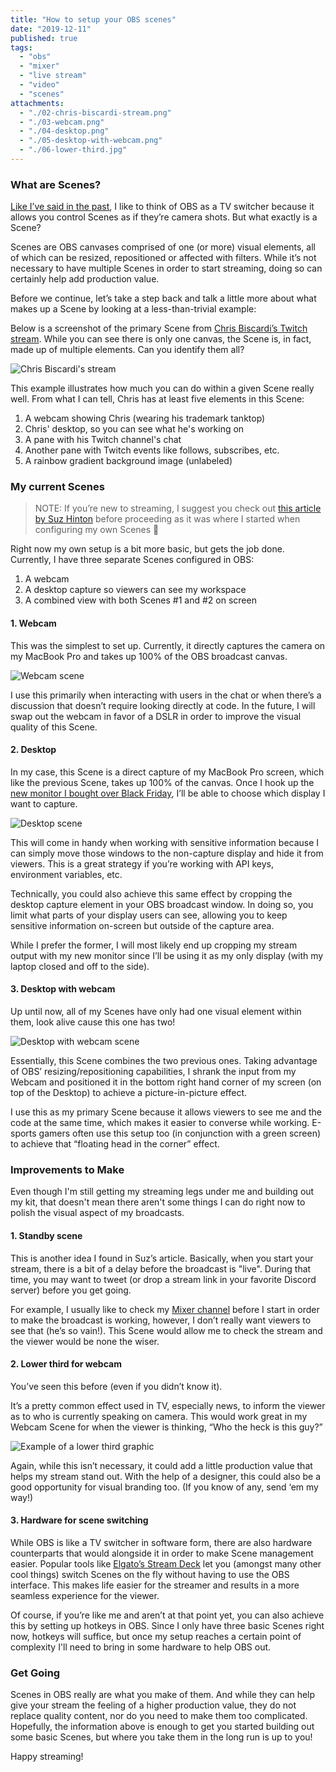 ```yaml
---
title: "How to setup your OBS scenes"
date: "2019-12-11"
published: true
tags:
  - "obs"
  - "mixer"
  - "live stream"
  - "video"
  - "scenes"
attachments:
  - "./02-chris-biscardi-stream.png"
  - "./03-webcam.png"
  - "./04-desktop.png"
  - "./05-desktop-with-webcam.png"
  - "./06-lower-third.jpg"
---
```


### What are Scenes?

[Like I’ve said in the past](https://ryanharris.dev/2019-11-30-going-live-with-obs/), I like to think of OBS as a TV switcher because it allows you control Scenes as if they’re camera shots. But what exactly is a Scene?

Scenes are OBS canvases comprised of one (or more) visual elements, all of which can be resized, repositioned or affected with filters. While it’s not necessary to have multiple Scenes in order to start streaming, doing so can certainly help add production value.

Before we continue, let’s take a step back and talk a little more about what makes up a Scene by looking at a less-than-trivial example:

Below is a screenshot of the primary Scene from [Chris Biscardi’s Twitch stream](https://www.twitch.tv/chrisbiscardi). While you can see there is only one canvas, the Scene is, in fact, made up of multiple elements. Can you identify them all?

![Chris Biscardi's stream](./02-chris-biscardi-stream.png)

This example illustrates how much you can do within a given Scene really well. From what I can tell, Chris has at least five elements in this Scene:

1. A webcam showing Chris (wearing his trademark tanktop)
2. Chris' desktop, so you can see what he's working on
3. A pane with his Twitch channel's chat
4. Another pane with Twitch events like follows, subscribes, etc.
5. A rainbow gradient background image (unlabeled)

### My current Scenes

> NOTE: If you’re new to streaming, I suggest you check out [this article by Suz Hinton](https://medium.com/@suzhinton/my-twitch-live-coding-setup-b2516672fb21) before proceeding as it was where I started when configuring my own Scenes 🚀

Right now my own setup is a bit more basic, but gets the job done. Currently, I have three separate Scenes configured in OBS:

1. A webcam
2. A desktop capture so viewers can see my workspace
3. A combined view with both Scenes #1 and #2 on screen

#### 1. Webcam

This was the simplest to set up. Currently, it directly captures the camera on my MacBook Pro and takes up 100% of the OBS broadcast canvas.

![Webcam scene](./03-webcam.png)

I use this primarily when interacting with users in the chat or when there’s a discussion that doesn’t require looking directly at code. In the future, I will swap out the webcam in favor of a DSLR in order to improve the visual quality of this Scene.

#### 2. Desktop

In my case, this Scene is a direct capture of my MacBook Pro screen, which like the previous Scene, takes up 100% of the canvas. Once I hook up the [new monitor I bought over Black Friday](https://www.amazon.com/LG-32GK650F-B-Monitor-FreeSync-Technology/dp/B07FLGR2PN), I’ll be able to choose which display I want to capture.

![Desktop scene](./04-desktop.png)

This will come in handy when working with sensitive information because I can simply move those windows to the non-capture display and hide it from viewers. This is a great strategy if you’re working with API keys, environment variables, etc.

Technically, you could also achieve this same effect by cropping the desktop capture element in your OBS broadcast window. In doing so, you limit what parts of your display users can see, allowing you to keep sensitive information on-screen but outside of the capture area.

While I prefer the former, I will most likely end up cropping my stream output with my new monitor since I’ll be using it as my only display (with my laptop closed and off to the side).

#### 3. Desktop with webcam

Up until now, all of my Scenes have only had one visual element within them, look alive cause this one has two!

![Desktop with webcam scene](./05-desktop-with-webcam.png)

Essentially, this Scene combines the two previous ones. Taking advantage of OBS’ resizing/repositioning capabilities, I shrank the input from my Webcam and positioned it in the bottom right hand corner of my screen (on top of the Desktop) to achieve a picture-in-picture effect.

I use this as my primary Scene because it allows viewers to see me and the code at the same time, which makes it easier to converse while working. E-sports gamers often use this setup too (in conjunction with a green screen) to achieve that “floating head in the corner” effect.

### Improvements to Make

Even though I'm still getting my streaming legs under me and building out my kit, that doesn't mean there aren't some things I can do right now to polish the visual aspect of my broadcasts.

#### 1. Standby scene

This is another idea I found in Suz’s article. Basically, when you start your stream, there is a bit of a delay before the broadcast is "live". During that time, you may want to tweet (or drop a stream link in your favorite Discord server) before you get going.

For example, I usually like to check my [Mixer channel](https://mixer.com/ryanharris/) before I start in order to make the broadcast is working, however, I don’t really want viewers to see that (he’s so vain!). This Scene would allow me to check the stream and the viewer would be none the wiser.

#### 2. Lower third for webcam

You’ve seen this before (even if you didn’t know it).

It’s a pretty common effect used in TV, especially news, to inform the viewer as to who is currently speaking on camera. This would work great in my Webcam Scene for when the viewer is thinking, “Who the heck is this guy?”

![Example of a lower third graphic](./06-lower-third.jpg)

Again, while this isn’t necessary, it could add a little production value that helps my stream stand out. With the help of a designer, this could also be a good opportunity for visual branding too. (If you know of any, send ‘em my way!)

#### 3. Hardware for scene switching

While OBS is like a TV switcher in software form, there are also hardware counterparts that would alongside it in order to make Scene management easier. Popular tools like [Elgato’s Stream Deck](https://www.elgato.com/en) let you (amongst many other cool things) switch Scenes on the fly without having to use the OBS interface. This makes life easier for the streamer and results in a more seamless experience for the viewer.

Of course, if you’re like me and aren’t at that point yet, you can also achieve this by setting up hotkeys in OBS. Since I only have three basic Scenes right now, hotkeys will suffice, but once my setup reaches a certain point of complexity I'll need to bring in some hardware to help OBS out.

### Get Going

Scenes in OBS really are what you make of them. And while they can help give your stream the feeling of a higher production value, they do not replace quality content, nor do you need to make them too complicated. Hopefully, the information above is enough to get you started building out some basic Scenes, but where you take them in the long run is up to you!

Happy streaming!
